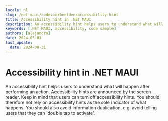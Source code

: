 ```yaml
---
locale: nl
slug: /net-maui/codevoorbeelden/accessibility-hint
title: Accessibility hint in .NET MAUI
description: An accessibility hint helps users to understand what will happen after performing an action.
keywords: [.NET MAUI, accessibility, code sample]
authors: [alejandro]
date: 2024-05-03
last_update:
  date: 2024-08-31
---
```


# Accessibility hint in .NET MAUI

An accessibility hint helps users to understand what will happen after performing an action. Accessibility hints are announced by the screen reader. Keep in mind that users can turn off accessibility hints. You should therefore not rely on accessibility hints as the sole indicator of what happens. You should also avoid information duplication, e.g. avoid telling users that they can 'double tap to activate'.

<CodeSample id="accessibility-hint" platform="net-maui" locale="en"/>
